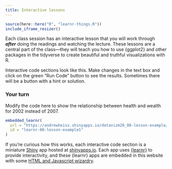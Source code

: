 ```yaml
---
title: Interactive lessons
---
```


```r
source(here::here("R", "learnr-things.R"))
include_iframe_resizer()
```

Each class session has an interactive lesson that you will work through ***after*** doing the readings and watching the lecture. These lessons are a central part of the class—they will teach you how to use {ggplot2} and other packages in the tidyverse to create beautiful and truthful visualizations with R.

Interactive code sections look like this. Make changes in the text box and click on the green "Run Code" button to see the results. Sometimes there will be a button with a hint or solution.

::: {.callout-important}
### Your turn

Modify the code here to show the relationship between health and wealth for 2002 instead of 2007.
:::

```r
embedded_learnr(
  url = "https://andrewheiss.shinyapps.io/datavizm20_00-lesson-example/",
  id = "learnr-00-lesson-example1"
)
```

If you're curious how this works, each interactive code section is a miniature [Shiny](https://shiny.rstudio.com/) app hosted at [shinyapps.io](https://www.shinyapps.io/). Each app uses [{learnr}](https://rstudio.github.io/learnr/) to provide interactivity, and these {learnr} apps are embedded in this website with some [HTML and Javascript wizardry](https://desiree.rbind.io/blog/learnr-iframes/).
